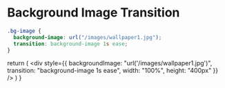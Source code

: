 # Background Image Transition

```css showLineNumbers
.bg-image {
  background-image: url("/images/wallpaper1.jpg");
  transition: background-image 1s ease;
}
```


  return (
    <div
      style={{
        backgroundImage: "url('/images/wallpaper1.jpg')",
        transition: "background-image 1s ease",
        width: "100%",
        height: "400px"
      }}
    />
  )
}

<BgImageShowCase />
